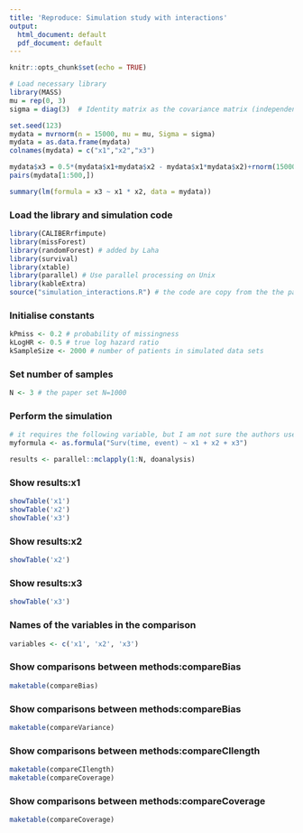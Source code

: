 ```yaml
---
title: 'Reproduce: Simulation study with interactions'
output:
  html_document: default
  pdf_document: default
---
```


```r
knitr::opts_chunk$set(echo = TRUE)
```
```r
# Load necessary library
library(MASS)
mu = rep(0, 3) 
sigma = diag(3)  # Identity matrix as the covariance matrix (independent columns)

set.seed(123)
mydata = mvrnorm(n = 15000, mu = mu, Sigma = sigma)
mydata = as.data.frame(mydata)
colnames(mydata) = c("x1","x2","x3")

mydata$x3 = 0.5*(mydata$x1+mydata$x2 - mydata$x1*mydata$x2)+rnorm(15000)
pairs(mydata[1:500,])

summary(lm(formula = x3 ~ x1 * x2, data = mydata))
```
### Load the library and simulation code
```r
library(CALIBERrfimpute)
library(missForest)
library(randomForest) # added by Laha
library(survival)
library(xtable)
library(parallel) # Use parallel processing on Unix
library(kableExtra)
source("simulation_interactions.R") # the code are copy from the the paper appendix
```

### Initialise constants
```r
kPmiss <- 0.2 # probability of missingness
kLogHR <- 0.5 # true log hazard ratio
kSampleSize <- 2000 # number of patients in simulated data sets
```
### Set number of samples
```r
N <- 3 # the paper set N=1000
```

### Perform the simulation
```r
# it requires the following variable, but I am not sure the authors use the same one
myformula <- as.formula("Surv(time, event) ~ x1 + x2 + x3")

results <- parallel::mclapply(1:N, doanalysis)
```

### Show results:x1
```r
showTable('x1')
showTable('x2')
showTable('x3')
```
### Show results:x2
```r
showTable('x2')
```

### Show results:x3
```r
showTable('x3')
```


### Names of the variables in the comparison
```r
variables <- c('x1', 'x2', 'x3')
```
### Show comparisons between methods:compareBias
```r
maketable(compareBias)
```
### Show comparisons between methods:compareBias
```r
maketable(compareVariance)
```
### Show comparisons between methods:compareCIlength
```r
maketable(compareCIlength)
maketable(compareCoverage)
```
### Show comparisons between methods:compareCoverage
```r
maketable(compareCoverage)
```